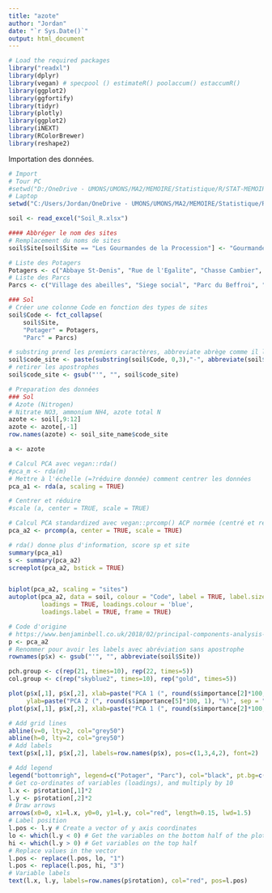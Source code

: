 ```yaml
---
title: "azote"
author: "Jordan"
date: "`r Sys.Date()`"
output: html_document
---
```




```r
# Load the required packages
library("readxl") 
library(dplyr)
library(vegan) # specpool () estimateR() poolaccum() estaccumR()
library(ggplot2)
library(ggfortify)
library(tidyr)
library(plotly)
library(ggplot2)
library(iNEXT)
library(RColorBrewer)
library(reshape2)
```

Importation des données.
```r
# Import
# Tour PC
#setwd("D:/OneDrive - UMONS/UMONS/MA2/MEMOIRE/Statistique/R/STAT-MEMOIRE/RAW")
# Laptop
setwd("C:/Users/Jordan/OneDrive - UMONS/UMONS/MA2/MEMOIRE/Statistique/R/STAT-MEMOIRE/RAW")

soil <- read_excel("Soil_R.xlsx")
```

```r
#### Abbréger le nom des sites
# Remplacement du noms de sites
soil$Site[soil$Site == "Les Gourmandes de la Procession"] <- "Gourmandes de la Procession"

# Liste des Potagers
Potagers <- c("Abbaye St-Denis", "Rue de l'Egalite", "Chasse Cambier", "Mel Legumes", "Gourmandes de la Procession", "Jean d'Avesnes", "Parc du bois de Mons", "Jardin Suspendu", "Ecole de l'Esperance", "Fond du petit marais")
# Liste des Parcs
Parcs <- c("Village des abeilles", "Siege social", "Parc du Beffroi", "Stievenart", "Parc Bonaert")

### Sol
# Créer une colonne Code en fonction des types de sites
soil$Code <- fct_collapse(
    soil$Site,
    "Potager" = Potagers,
    "Parc" = Parcs)

# substring prend les premiers caractères, abbreviate abrège comme il le sent
soil$code_site <- paste(substring(soil$Code, 0,3),"-", abbreviate(soil$Site))
# retirer les apostrophes
soil$code_site <- gsub("'", "", soil$code_site)
```


```r
# Preparation des données 
### Sol
# Azote (Nitrogen) 
# Nitrate NO3, ammonium NH4, azote total N
azote <- soil[,9:12]
azote <- azote[,-1]
row.names(azote) <- soil_site_name$code_site
```

```r

a <- azote

# Calcul PCA avec vegan::rda() 
#pca_m <- rda(m)
# Mettre à l'échelle (=?réduire donnée) comment centrer les données
pca_a1 <- rda(a, scaling = TRUE)

# Centrer et réduire 
#scale (a, center = TRUE, scale = TRUE)

# Calcul PCA standardized avec vegan::prcomp() ACP normée (centré et réduite)
pca_a2 <- prcomp(a, center = TRUE, scale = TRUE)

# rda() donne plus d'information, score sp et site
summary(pca_a1)
s <- summary(pca_a2)
screeplot(pca_a2, bstick = TRUE)


biplot(pca_a2, scaling = "sites")
autoplot(pca_a2, data = soil, colour = "Code", label = TRUE, label.size = 3, shape = FALSE,
         loadings = TRUE, loadings.colour = 'blue',
         loadings.label = TRUE, frame = TRUE)
```

```r
# Code d'origine 
# https://www.benjaminbell.co.uk/2018/02/principal-components-analysis-pca-in-r.html
p <- pca_a2
# Renommer pour avoir les labels avec abréviation sans apostrophe
rownames(p$x) <- gsub("'", "", abbreviate(soil$Site))

pch.group <- c(rep(21, times=10), rep(22, times=5))
col.group <- c(rep("skyblue2", times=10), rep("gold", times=5))

plot(p$x[,1], p$x[,2], xlab=paste("PCA 1 (", round(s$importance[2]*100, 1), "%)", sep = ""), 
     ylab=paste("PCA 2 (", round(s$importance[5]*100, 1), "%)", sep = ""), pch=pch.group, col="black", bg = col.group, cex=2, las=1, asp=1)
plot(p$x[,1], p$x[,2], xlab=paste("PCA 1 (", round(s$importance[2]*100, 1), "%)", sep = ""), ylab=paste("PCA 2 (", round(s$importance[5]*100, 1), "%)", sep = ""), pch=pch.group, col="black", bg=col.group, cex=2, las=1, asp=1)

# Add grid lines
abline(v=0, lty=2, col="grey50")
abline(h=0, lty=2, col="grey50")
# Add labels
text(p$x[,1], p$x[,2], labels=row.names(p$x), pos=c(1,3,4,2), font=2)

# Add legend
legend("bottomrigh", legend=c("Potager", "Parc"), col="black", pt.bg=c("skyblue2", "gold"), pch=c(21, 22), pt.cex=1.5)
# Get co-ordinates of variables (loadings), and multiply by 10
l.x <- p$rotation[,1]*2
l.y <- p$rotation[,2]*2
# Draw arrows
arrows(x0=0, x1=l.x, y0=0, y1=l.y, col="red", length=0.15, lwd=1.5)
# Label position
l.pos <- l.y # Create a vector of y axis coordinates
lo <- which(l.y < 0) # Get the variables on the bottom half of the plot
hi <- which(l.y > 0) # Get variables on the top half
# Replace values in the vector
l.pos <- replace(l.pos, lo, "1")
l.pos <- replace(l.pos, hi, "3")
# Variable labels
text(l.x, l.y, labels=row.names(p$rotation), col="red", pos=l.pos)
```


